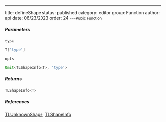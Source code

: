 ---
title: defineShape
status: published
category: editor
group: Function
author: api
date: 06/23/2023
order: 24
---<Small>Public Function</Small>




##### Parameters


<ParametersTable>

<ParametersTableRow>
<ParametersTableName>

`type`

</ParametersTableName>
<ParametersTableDescription>

```ts
T['type']
```



</ParametersTableDescription>
</ParametersTableRow>
<ParametersTableRow>
<ParametersTableName>

`opts`

</ParametersTableName>
<ParametersTableDescription>

```ts
Omit<TLShapeInfo<T>, 'type'>
```



</ParametersTableDescription>
</ParametersTableRow>
</ParametersTable>

##### Returns


```ts
TLShapeInfo<T>
```

##### References

[TLUnknownShape](/gen/tlschema/TLUnknownShape-type), [TLShapeInfo](/gen/editor/TLShapeInfo-type)

